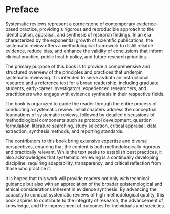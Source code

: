 # Preface {.unnumbered}

Systematic reviews represent a cornerstone of contemporary evidence-based practice, providing a rigorous and reproducible approach to the identification, appraisal, and synthesis of research findings. In an era characterized by the exponential growth of scientific publications, the systematic review offers a methodological framework to distill reliable evidence, reduce bias, and enhance the validity of conclusions that inform clinical practice, public health policy, and future research priorities.

The primary purpose of this book is to provide a comprehensive and structured overview of the principles and practices that underpin systematic reviewing. It is intended to serve as both an instructional resource and a reference text for a broad readership, including graduate students, early-career investigators, experienced researchers, and practitioners who engage with evidence synthesis in their respective fields.

The book is organized to guide the reader through the entire process of conducting a systematic review. Initial chapters address the conceptual foundations of systematic reviews, followed by detailed discussions of methodological components such as protocol development, question formulation, literature searching, study selection, critical appraisal, data extraction, synthesis methods, and reporting standards.

The contributors to this book bring extensive expertise and diverse perspectives, ensuring that the content is both methodologically rigorous and practically relevant. While the text seeks to establish best practices, it also acknowledges that systematic reviewing is a continually developing discipline, requiring adaptability, transparency, and critical reflection from those who practice it.

It is hoped that this work will provide readers not only with technical guidance but also with an appreciation of the broader epistemological and ethical considerations inherent in evidence synthesis. By advancing the capacity to conduct systematic reviews of high methodological quality, this book aspires to contribute to the integrity of research, the advancement of knowledge, and the improvement of outcomes for individuals and societies.
